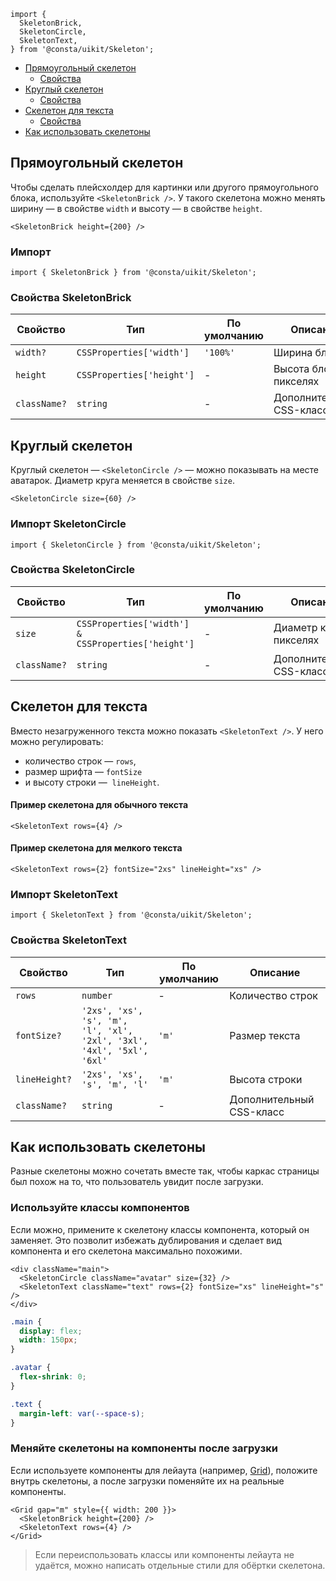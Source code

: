 
```tsx
import {
  SkeletonBrick,
  SkeletonCircle,
  SkeletonText,
} from '@consta/uikit/Skeleton';
```

<MdxMenu>

- [Прямоугольный скелетон](#прямоугольный-скелетон)
  - [Свойства](#свойства-skeletonbrick)
- [Круглый скелетон](#круглый-скелетон)
  - [Свойства](#свойства-skeletoncircle)
- [Скелетон для текста](#скелетон-для-текста)
  - [Свойства](#свойства-skeletontext)
- [Как использовать скелетоны](#как-использовать-скелетоны)

</MdxMenu>

## Прямоугольный скелетон

Чтобы сделать плейсхолдер для картинки или другого прямоугольного блока,
используйте `<SkeletonBrick />`. У такого скелетона можно менять ширину — в свойстве `width` и высоту — в свойстве `height`.

```tsx
<SkeletonBrick height={200} />
```

<StoryBookExample>
  <SkeletonBrick height={200} />
</StoryBookExample>

### Импорт

```tsx
import { SkeletonBrick } from '@consta/uikit/Skeleton';
```

### Свойства SkeletonBrick

| Свойство     | Тип                       | По умолчанию | Описание                 |
| ------------ | ------------------------- | ------------ | ------------------------ |
| `width?`     | `CSSProperties['width']`  | `'100%'`     | Ширина блока             |
| `height`     | `CSSProperties['height']` | -            | Высота блока в пикселях  |
| `className?` | `string`                  | -            | Дополнительный CSS-класс |

## Круглый скелетон

Круглый скелетон — `<SkeletonCircle />` — можно показывать на месте аватарок. Диаметр круга меняется в свойстве `size`.

```tsx
<SkeletonCircle size={60} />
```

<StoryBookExample>
  <SkeletonCircle size={60} />
</StoryBookExample>

### Импорт SkeletonCircle

```tsx
import { SkeletonCircle } from '@consta/uikit/Skeleton';
```

### Свойства SkeletonCircle

| Свойство     | Тип                                                | По умолчанию | Описание                 |
| ------------ | -------------------------------------------------- | ------------ | ------------------------ |
| `size`       | `CSSProperties['width'] & CSSProperties['height']` | -            | Диаметр круга в пикселях |
| `className?` | `string`                                           | -            | Дополнительный CSS-класс |

## Скелетон для текста

Вместо незагруженного текста можно показать `<SkeletonText />`. У него можно регулировать:

- количество строк — `rows`,
- размер шрифта — `fontSize`
- и высоту строки —  `lineHeight`.

#### Пример скелетона для обычного текста

```tsx
<SkeletonText rows={4} />
```

<StoryBookExample>
  <SkeletonText rows={4} />
</StoryBookExample>

#### Пример скелетона для мелкого текста

```tsx
<SkeletonText rows={2} fontSize="2xs" lineHeight="xs" />
```

<StoryBookExample>
  <SkeletonText rows={2} fontSize="2xs" lineHeight="xs" />
</StoryBookExample>

### Импорт SkeletonText

```tsx
import { SkeletonText } from '@consta/uikit/Skeleton';
```

### Свойства SkeletonText

| Свойство      | Тип                                                                   | По умолчанию | Описание                 |
| ------------- | --------------------------------------------------------------------- | ------------ | ------------------------ |
| `rows`        | `number`                                                              | -            | Количество строк         |
| `fontSize?`   | `'2xs', 'xs', 's', 'm', 'l', 'xl', '2xl', '3xl', '4xl', '5xl', '6xl'` | `'m'`        | Размер текста            |
| `lineHeight?` | `'2xs', 'xs', 's', 'm', 'l'`                                          | `'m'`        | Высота строки            |
| `className?`  | `string`                                                              | -            | Дополнительный CSS-класс |

## Как использовать скелетоны

Разные скелетоны можно сочетать вместе так, чтобы каркас страницы был похож на то, что пользователь увидит после загрузки.

### Используйте классы компонентов

Если можно, примените к скелетону классы компонента, который он заменяет. Это позволит избежать дублирования и сделает вид компонента и его скелетона максимально похожими.

```tsx
<div className="main">
  <SkeletonCircle className="avatar" size={32} />
  <SkeletonText className="text" rows={2} fontSize="xs" lineHeight="s" />
</div>
```

```css
.main {
  display: flex;
  width: 150px;
}

.avatar {
  flex-shrink: 0;
}

.text {
  margin-left: var(--space-s);
}
```

<SkeletonExampleAvatar />

### Меняйте скелетоны на компоненты после загрузки

Если используете компоненты для лейаута (например, [Grid](##LIBS.STAND/stand:uikit--components--grid--stable)), положите внутрь скелетоны, а после загрузки поменяйте их на реальные компоненты.

```tsx
<Grid gap="m" style={{ width: 200 }}>
  <SkeletonBrick height={200} />
  <SkeletonText rows={4} />
</Grid>
```

<SkeletonExampleImageAndText />

> Если переиспользовать классы или компоненты лейаута не удаётся, можно написать отдельные стили для обёртки скелетона.
